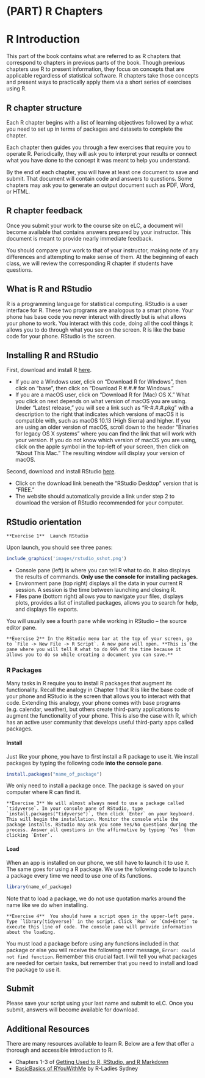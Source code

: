 # (PART) R Chapters {-}

# R Introduction

This part of the book contains what are referred to as R chapters that correspond to chapters in previous parts of the book. Though previous chapters use R to present information, they focus on concepts that are applicable regardless of statistical software. R chapters take those concepts and present ways to practically apply them via a short series of exercises using R.

## R chapter structure

Each R chapter begins with a list of learning objectives followed by a what you need to set up in terms of packages and datasets to complete the chapter.

Each chapter then guides you through a few exercises that require you to operate R. Periodically, they will ask you to interpret your results or connect what you have done to the concept it was meant to help you understand.

By the end of each chapter, you will have at least one document to save and submit. That document will contain code and answers to questions. Some chapters may ask you to generate an output document such as PDF, Word, or HTML. 

## R chapter feedback

Once you submit your work to the course site on eLC, a document will become available that contains answers prepared by your instructor. This document is meant to provide nearly immediate feedback.

You should compare your work to that of your instructor, making note of any differences and attempting to make sense of them. At the beginning of each class, we will review the corresponding R chapter if students have questions.

## What is R and RStudio

R is a programming language for statistical computing. RStudio is a user interface for R. These two programs are analogous to a smart phone. Your phone has base code you never interact with directly but is what allows your phone to work. You interact with this code, doing all the cool things it allows you to do through what you see on the screen. R is like the base code for your phone. RStudio is the screen.

## Installing R and RStudio

First, download and install R [here](https://cloud.r-project.org/).

- If you are a Windows user, click on "Download R for Windows", then click on "base", then click on "Download R #.#.# for Windows."
- If you are a macOS user, click on "Download R for (Mac) OS X." What you click on next depends on what version of macOS you are using. Under "Latest release," you will see a link such as "R-#.#.#.pkg" with a description to the right that indicates which versions of macOS it is compatible with, such as macOS 10.13 (High Sierra) and higher. If you are using an older version of macOS, scroll down to the header "Binaries for legacy OS X systems" where you can find the link that will work with your version. If you do not know which version of macOS you are using, click on the apple symbol in the top-left of your screen, then click on "About This Mac." The resulting window will display your version of macOS.

Second, download and install RStudio [here](https://www.rstudio.com/products/rstudio/download/).

- Click on the download link beneath the "RStudio Desktop" version that is "FREE."
- The website should automatically provide a link under step 2 to download the version of RStudio recommended for your computer.

## RStudio orientation

```block
**Exercise 1**  Launch RStudio
```

Upon launch, you should see three panes:

```r
include_graphics('images/rstudio_sshot.png')
```

- Console pane (left) is where you can tell R what to do. It also displays the results of commands. **Only use the console for installing packages.**
- Environment pane (top right) displays all the data in your current R session. A session is the time between launching and closing R.
- Files pane (bottom right) allows you to navigate your files, displays plots, provides a list of installed packages, allows you to search for help, and displays file exports.

You will usually see a fourth pane while working in RStudio -- the source editor pane. 

```block
**Exercise 2** In the RStudio menu bar at the top of your screen, go to `File -> New File -> R Script`. A new pane will open. **This is the pane where you will tell R what to do 99% of the time because it allows you to do so while creating a document you can save.**
```

### R Packages

Many tasks in R require you to install R packages that augment its functionality. Recall the analogy in Chapter 1 that R is like the base code of your phone and RStudio is the screen that allows you to interact with that code. Extending this analogy, your phone comes with base programs (e.g. calendar, weather), but others create third-party applications to augment the functionality of your phone. This is also the case with R, which has an active user community that develops useful third-party apps called packages.

#### Install {-}
Just like your phone, you have to first install a R package to use it. We install packages by typing the following code **into the console pane**.

```r
install.packages("name_of_package")
```

We only need to install a package once. The package is saved on your computer where R can find it.

```block
**Exercise 3** We will almost always need to use a package called `tidyverse`. In your console pane of RStudio, type `install.packages("tidyverse")`, then click `Enter` on your keyboard. This will begin the installation. Monitor the console while the package installs. RStudio may ask you some Yes/No questions during the process. Answer all questions in the affirmative by typing `Yes` then clicking `Enter`.
```

#### Load {-}
When an app is installed on our phone, we still have to launch it to use it. The same goes for using a R package. We use the following code to launch a package every time we need to use one of its functions.

```r
library(name_of_package)
```

Note that to load a package, we do not use quotation marks around the name like we do when installing.

```block
**Exercise 4**  You should have a script open in the upper-left pane. Type `library(tidyverse)` in the script. Click `Run` or `Cmd+Enter` to execute this line of code. The console pane will provide information about the loading.
```

You must load a package before using any functions included in that package or else you will receive the following error message, `Error: could not find function`. Remember this crucial fact. I will tell you what packages are needed for certain tasks, but remember that you need to install and load the package to use it.

## Submit

Please save your script using your last name and submit to eLC. Once you submit, answers will become available for download.

## Additional Resources

There are many resources available to learn R. Below are a few that offer a thorough and accessible introduction to R.

- Chapters 1-3 of [Getting Used to R, RStudio, and R Markdown](https://rbasics.netlify.app/index.html)
- [BasicBasics of RYouWithMe](https://rladiessydney.org/courses/ryouwithme/01-basicbasics-0/) by R-Ladies Sydney
